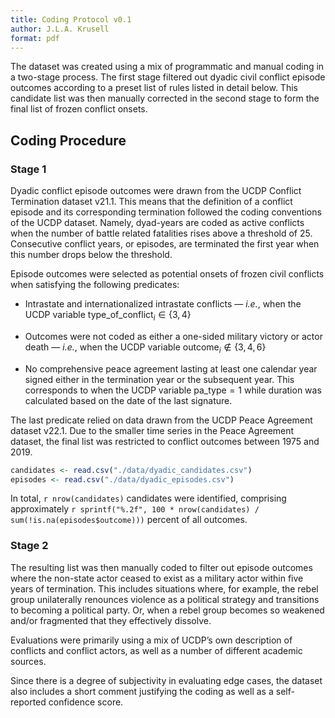```yaml
---
title: Coding Protocol v0.1
author: J.L.A. Krusell
format: pdf
---
```


The dataset was created using a mix of programmatic and manual coding in a two-stage process. The first stage filtered out dyadic civil conflict episode outcomes according to a preset list of rules listed in detail below. This candidate list was then manually corrected in the second stage to form the final list of frozen conflict onsets.

## Coding Procedure

### Stage 1

Dyadic conflict episode outcomes were drawn from the UCDP Conflict Termination dataset v21.1. This means that the definition of a conflict episode and its corresponding termination followed the coding conventions of the UCDP dataset. Namely, dyad-years are coded as active conflicts when the number of battle related fatalities rises above a threshold of 25. Consecutive conflict years, or episodes, are terminated the first year when this number drops below the threshold.

Episode outcomes were selected as potential onsets of frozen civil conflicts when satisfying the following predicates:

- Intrastate and internationalized intrastate conflicts --- *i.e.*, when the UCDP variable $\text{type\_of\_conflict}_i \in \{ 3, 4 \}$

- Outcomes were not coded as either a one-sided military victory or actor death --- *i.e.*, when the UCDP variable $\text{outcome}_i \notin \{ 3, 4, 6 \}$

- No comprehensive peace agreement lasting at least one calendar year signed either in the termination year or the subsequent year. This corresponds to when the UCDP variable $\text{pa\_type} = 1$ while duration was calculated based on the date of the last signature.

The last predicate relied on data drawn from the UCDP Peace Agreement dataset v22.1. Due to the smaller time series in the Peace Agreement dataset, the final list was restricted to conflict outcomes between 1975 and 2019.

```r
candidates <- read.csv("./data/dyadic_candidates.csv")
episodes <- read.csv("./data/dyadic_episodes.csv")
```

In total, `r nrow(candidates)` candidates were identified, comprising approximately
`r sprintf("%.2f", 100 * nrow(candidates) / sum(!is.na(episodes$outcome)))` percent of all outcomes.

### Stage 2

The resulting list was then manually coded to filter out episode outcomes where the non-state actor ceased to exist as a military actor within five years of termination. This includes situations where, for example, the rebel group unilaterally renounces violence as a political strategy and transitions to becoming a political party. Or, when a rebel group becomes so weakened and/or fragmented that they effectively dissolve.

Evaluations were primarily using a mix of UCDP's own description of conflicts and conflict actors, as well as a number of different academic sources.

Since there is a degree of subjectivity in evaluating edge cases, the dataset also includes a short comment justifying the coding as well as a self-reported confidence score.
